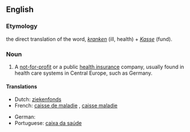 ==English==

===Etymology===
the direct translation of the {{etyl|de|en}} word, ''[[krank]]en'' (ill, health) + ''[[Kasse]]'' (fund).

===Noun===
{{en-noun}}

# A [[not-for-profit]] or a public [[health insurance]] company, usually found in health care systems in Central Europe, such as Germany.

====Translations====
{{trans-top|A not-for-profit or a public health insurance company}}
* Dutch: [[ziekenfonds]] {{n}}
* French: [[caisse de maladie]] {{f}}, [[caisse maladie]] {{f}}
{{trans-mid}}
* German: {{t+|de|Krankenkasse|f}}
* Portuguese: [[caixa da saúde]] {{f}}
{{trans-bottom}}